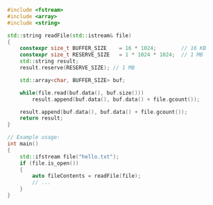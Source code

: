 ```cpp title="Using array as a temporary buffer"
#include <fstream>
#include <array>
#include <string>

std::string readFile(std::istream& file)
{
	constexpr size_t BUFFER_SIZE	= 16 * 1024;		// 16 KB
	constexpr size_t RESERVE_SIZE	= 1 * 1024 * 1024;	// 1 MB
	std::string result;
	result.reserve(RESERVE_SIZE); // 1 MB

	std::array<char, BUFFER_SIZE> buf;

	while(file.read(buf.data(), buf.size()))
		result.append(buf.data(), buf.data() + file.gcount());

	result.append(buf.data(), buf.data() + file.gcount());
	return result;
}

// Example usage:
int main()
{
	std::ifstream file("hello.txt");
	if (file.is_open())
	{
		auto fileContents = readFile(file);
		// ...
	}
}
```